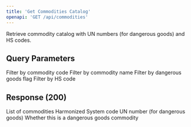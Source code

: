 ```yaml
---
title: 'Get Commodities Catalog'
openapi: 'GET /api/commodities'
---
```


Retrieve commodity catalog with UN numbers (for dangerous goods) and HS codes.

## Query Parameters

<ParamField query="code" type="string">
  Filter by commodity code
</ParamField>

<ParamField query="name" type="string">
  Filter by commodity name
</ParamField>

<ParamField query="dangerousGoods" type="boolean">
  Filter by dangerous goods flag
</ParamField>

<ParamField query="hsCode" type="string">
  Filter by HS code
</ParamField>

## Response (200)

<ParamField status="200" type="CommoditiesResponse">
  <ParamField name="commodities" type="array">
    List of commodities
  </ParamField>
</ParamField>
  <ParamField name="hs_code" type="string">
    Harmonized System code
  </ParamField>
  <ParamField name="un_number" type="string">
    UN number (for dangerous goods)
  </ParamField>
  <ParamField name="dangerous_goods" type="boolean">
    Whether this is a dangerous goods commodity
  </ParamField>
</ParamField>

